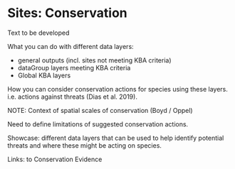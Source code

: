 # Sites: Conservation

Text to be developed

What you can do with different data layers:

- general outputs (incl. sites not meeting KBA criteria)
- dataGroup layers meeting KBA criteria
- Global KBA layers

How you can consider conservation actions for species using these layers. i.e. actions against threats (Dias et al. 2019).

NOTE: Context of spatial scales of conservation (Boyd / Oppel)

Need to define limitations of suggested conservation actions.

Showcase: different data layers that can be used to help identify potential threats and where these might be acting on species.

Links: to Conservation Evidence